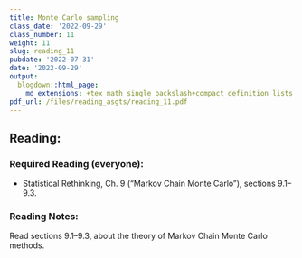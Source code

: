 ```yaml
---
title: Monte Carlo sampling
class_date: '2022-09-29'
class_number: 11
weight: 11
slug: reading_11
pubdate: '2022-07-31'
date: '2022-09-29'
output:
  blogdown::html_page:
    md_extensions: +tex_math_single_backslash+compact_definition_lists
pdf_url: /files/reading_asgts/reading_11.pdf
---
```

## Reading:

### Required Reading (everyone):

* Statistical Rethinking, Ch. 9 ("Markov Chain Monte Carlo"), sections 9.1--9.3.

### Reading Notes:

Read sections 9.1--9.3, about the theory of Markov Chain Monte Carlo methods.

